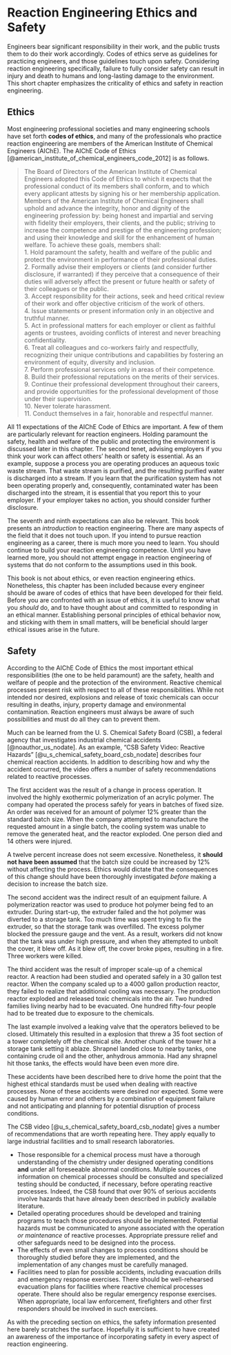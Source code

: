 # Reaction Engineering Ethics and Safety {#sec-1_safety_ethics}

Engineers bear significant responsibility in their work, and the public trusts them to do their work accordingly. Codes of ethics serve as guidelines for practicing engineers, and those guidelines touch upon safety. Considering reaction engineering specifically, failure to fully consider safety can result in injury and death to humans and long-lasting damage to the environment. This short chapter emphasizes the criticality of ethics and safety in reaction engineering.

## Ethics

Most engineering professional societies and many engineering schools have set forth **codes of ethics**, and many of the professionals who practice reaction engineering are members of the American Institute of Chemical Engineers (AIChE). The AIChE Code of Ethics [@american_institute_of_chemical_engineers_code_2012] is as follows.

> The Board of Directors of the American Institute of Chemical Engineers adopted this Code of Ethics to which it expects that the professional conduct of its members shall conform, and to which every applicant attests by signing his or her membership application. Members of the American Institute of Chemical Engineers shall uphold and advance the integrity, honor and dignity of the engineering profession by: being honest and impartial and serving with fidelity their employers, their clients, and the public; striving to increase the competence and prestige of the engineering profession; and using their knowledge and skill for the enhancement of human welfare. To achieve these goals, members shall:  
> 1. Hold paramount the safety, health and welfare of the public and protect the environment in performance of their professional duties.  
> 2. Formally advise their employers or clients (and consider further disclosure, if warranted) if they perceive that a consequence of their duties will adversely affect the present or future health or safety of their colleagues or the public.  
> 3. Accept responsibility for their actions, seek and heed critical review of their work and offer objective criticism of the work of others.  
> 4. Issue statements or present information only in an objective and truthful manner.  
> 5. Act in professional matters for each employer or client as faithful agents or trustees, avoiding conflicts of interest and never breaching confidentiality.  
> 6. Treat all colleagues and co-workers fairly and respectfully, recognizing their unique contributions and capabilities by fostering an environment of equity, diversity and inclusion.  
> 7. Perform professional services only in areas of their competence.  
> 8. Build their professional reputations on the merits of their services.  
> 9. Continue their professional development throughout their careers, and provide opportunities for the professional development of those under their supervision.  
> 10. Never tolerate harassment.  
> 11. Conduct themselves in a fair, honorable and respectful manner.

All 11 expectations of the AIChE Code of Ethics are important. A few of them are particularly relevant for reaction engineers. Holding paramount the safety, health and welfare of the public and protecting the environment is discussed later in this chapter. The second tenet, advising employers if you think your work can affect others’ health or safety is essential. As an example, suppose a process you are operating produces an aqueous toxic waste stream. That waste stream is purified, and the resulting purified water is discharged into a stream. If you learn that the purification system has not been operating properly and, consequently, contaminated water has been discharged into the stream, it is essential that you report this to your employer. If your employer takes no action, you should consider further disclosure.

The seventh and ninth expectations can also be relevant. This book presents an *introduction* to reaction engineering. There are many aspects of the field that it does not touch upon. If you intend to pursue reaction engineering as a career, there is much more you need to learn. You should continue to build your reaction engineering competence. Until you have learned more, you should not attempt engage in reaction engineering of systems that do not conform to the assumptions used in this book.

This book is not about ethics, or even reaction engineering ethics. Nonetheless, this chapter has been included because every engineer should be aware of codes of ethics that have been developed for their field. Before you are confronted with an issue of ethics, it is useful to know what you *should* do, and to have thought about and committed to responding in an ethical manner. Establishing personal principles of ethical behavior now, and sticking with them in small matters, will be beneficial should larger ethical issues arise in the future.

## Safety

According to the AIChE Code of Ethics the most important ethical responsibilities (the one to be held paramount) are the safety, health and welfare of people and the protection of the environment. Reactive chemical processes present risk with respect to all of these responsibilities. While not intended nor desired, explosions and release of toxic chemicals can occur resulting in deaths, injury, property damage and environmental contamination. Reaction engineers must always be aware of such possibilities and must do all they can to prevent them.

Much can be learned from the U. S. Chemical Safety Board (CSB), a federal agency that investigates industrial chemical accidents [@noauthor_us_nodate]. As an example, “CSB Safety Video: Reactive Hazards” [@u_s_chemical_safety_board_csb_nodate] describes four chemical reaction accidents. In addition to describing how and why the accident occurred, the video offers a number of safety recommendations related to reactive processes.

The first accident was the result of a change in process operation. It involved the highly exothermic polymerization of an acrylic polymer. The company had operated the process safely for years in batches of fixed size. An order was received for an amount of polymer 12% greater than the standard batch size. When the company attempted to manufacture the requested amount in a single batch, the cooling system was unable to remove the generated heat, and the reactor exploded. One person died and 14 others were injured.

A twelve percent increase does not seem excessive. Nonetheless, it **should not have been assumed** that the batch size could be increased by 12% without affecting the process. Ethics would dictate that the consequences of this change should have been thoroughly investigated *before* making a decision to increase the batch size.

The second accident was the indirect result of an equipment failure. A polymerization reactor was used to produce hot polymer being fed to an extruder. During start-up, the extruder failed and the hot polymer was diverted to a storage tank. Too much time was spent trying to fix the extruder, so that the storage tank was overfilled. The excess polymer blocked the pressure gauge and the vent. As a result, workers did not know that the tank was under high pressure, and when they attempted to unbolt the cover, it blew off. As it blew off, the cover broke pipes, resulting in a fire. Three workers were killed.

The third accident was the result of improper scale-up of a chemical reactor. A reaction had been studied and operated safely in a 30 gallon test reactor. When the company scaled up to a 4000 gallon production reactor, they failed to realize that additional cooling was necessary. The production reactor exploded and released toxic chemicals into the air. Two hundred families living nearby had to be evacuated. One hundred fifty-four people had to be treated due to exposure to the chemicals.

The last example involved a leaking valve that the operators believed to be closed. Ultimately this resulted in a explosion that threw a 35 foot section of a tower completely off the chemical site. Another chunk of the tower hit a storage tank setting it ablaze. Shrapnel landed close to nearby tanks, one containing crude oil and the other, anhydrous ammonia. Had any shrapnel hit those tanks, the effects would have been even more dire.

These accidents have been described here to drive home the point that the highest ethical standards must be used when dealing with reactive processes. None of these accidents were desired nor expected. Some were caused by human error and others by a combination of equipment failure and not anticipating and planning for potential disruption of process conditions.

The CSB video [@u_s_chemical_safety_board_csb_nodate] gives a number of recommendations that are worth repeating here. They apply equally to large industrial facilities and to small research laboratories.

* Those responsible for a chemical process must have a thorough understanding of the chemistry under designed operating conditions **and** under all foreseeable abnormal conditions. Multiple sources of information on chemical processes should be consulted and specialized testing should be conducted, if necessary, before operating reactive processes. Indeed, the CSB found that over 90% of serious accidents involve hazards that have already been described in publicly available literature.
* Detailed operating procedures should be developed and training programs to teach those procedures should be implemented. Potential hazards must be communicated to anyone associated with the operation *or maintenance* of reactive processes. Appropriate pressure relief and other safeguards need to be designed into the process.
* The effects of even small changes to process conditions should be thoroughly studied before they are implemented, and the implementation of any changes must be carefully managed.
* Facilities need to plan for possible accidents, including evacuation drills and emergency response exercises. There should be well-rehearsed evacuation plans for facilities where reactive chemical processes operate. There should also be regular emergency response exercises. When appropriate, local law enforcement, firefighters and other first responders should be involved in such exercises.

As with the preceding section on ethics, the safety information presented here barely scratches the surface. Hopefully it is sufficient to have created an awareness of the importance of incorporating safety in every aspect of reaction engineering.